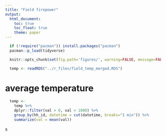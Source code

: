 ```yaml
---
title: "Field firepower"
output:
  html_document:
    toc: true
    toc_float: true
    theme: paper
---
```


```r
  if (!require("pacman")) install.packages("pacman")
  pacman::p_load(tidyverse)
```

```r
  knitr::opts_chunk$set(fig.path='figures/', warning=FALSE, message=FALSE, cache=FALSE, echo=FALSE)
```

```r
  temp <- readRDS("../r_files/field_temp_merged.RDS")
```

# average temperature

```r
  temp <-
    temp %>%
    dplyr::filter(val > 0, val < 1000) %>%
    group_by(hh_id, datetime = cut(datetime, breaks="1 min")) %>%
    summarize(val = mean(val))
```

s








